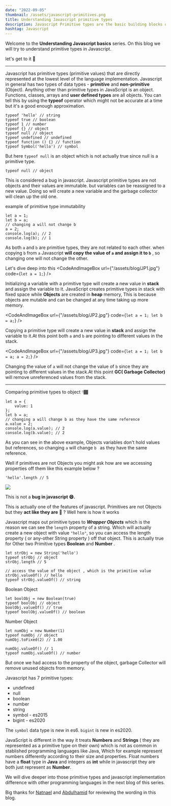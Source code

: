 ```yaml
---
date: "2022-09-05"
thumbnail: /assets/javascript-primitives.png
title: Understanding Javascript primitive types
description: Javascript Primitive types are the basic building blocks of Javascript. We will try to understand how they work.
hashtag: Javascript
---
```

Welcome to the **Understanding Javascript basics** series. On this blog we will try to understand primitive types in Javascript. 

let's get to it 🙂

---


Javascript has primitive types (primitive values) that are directly represented at the lowest level of the language implementation.
Javascript in general has two types of data types - **primitive** and **non-primitive** (Object).
Anything other than primitive types in JavaScript is an object. Functions, classes, arrays and **user defined types** are all objects.
You can tell this by using the **typeof** operator which might not be accurate at a time but it's a good enough approximation.

```
typeof 'hello' // string
typeof true // boolean
typeof 1 // number
typeof {} // object
typeof null // object
typeof undefined // undefined
typeof function () {} // function
typeof Symbol('hello') // symbol
```

But here `typeof null` is an object which is not actually true since null is a primitive type.

```
typeof null // object
```

This is considered a bug in javascript.
Javascript primitive types are not objects and their values are immutable. but variables can be reassigned to a new value.
Doing so will create a new variable and the garbage collector will clean up the old one.

example of primitive type immutability
```
let a = 1;
let b = a;
// changing a will not change b
a = 2;
console.log(a); // 2
console.log(b); // 1
```
As both `a` and `b` are primitive types, they are not related to each other.
when copying `b` from `a` Javascript **will copy the value of `a` and assign it to `b`** , so changing one will not change the other.


Let's dive deep into this
<CodeAndImageBox url={"/assets/blog/JP1.jpg"} code={`
let a = 1;
`}
/>


Initializing a variable with a primitive type will create a new value in **stack** and assign the variable to it. JavaScript creates primitive types in stack with fixed space while **Objects** are created in **heap** memory, This is because objects are mutable and can be changed at any time taking up more memory.


<CodeAndImageBox url={"/assets/blog/JP2.jpg"} code={`
let a = 1;
let b = a;
`}
/>


Copying a primitive type will create a new value in **stack** and assign the variable to it.At this point both `a` and `b` are pointing to different values in the stack.


<CodeAndImageBox url={"/assets/blog/JP3.jpg"} code={`
let a = 1;
let b = a;
a = 2;
`}
/>


Changing the value of `a` will not change the value of `b` since they are pointing to different values in the stack.At this point **GC( Garbage Collector)** will remove unreferenced values from the stack.

---
Comparing primitive types to object 👇🏾
```
let a = {
    value: 1
};
let b = a;
// changing a will change b as they have the same reference
a.value = 2;
console.log(a.value); // 2
console.log(b.value); // 2
``` 
As you can see in the above example, Objects variables don't hold values but references, so changing `a` will change `b ` as they have the same reference.

Well if primitives are not Objects you might ask how are we accessing properties off them like this example below ?
```
'hello'.length // 5
```

<img src="https://media.giphy.com/media/3o7btPCcdNniyf0ArS/giphy.gif" />
<br />


This is not a **bug in javascript 😄.**


This is actually one of the features of javascript. Primitives are not Objects but they **act like they are** 🤔 ? Well here is how it works

Javascript maps out primitive types to **_Wrapper Objects_** which is the reason we can see the `length` property of a string.
Which will actually create a new object with value `"hello"`, so you can access the length property ( or any-other String property ) off that object. This is actually true for Other two Primitive types **Boolean** and **Number** .

```
let strObj = new String('hello')
typeof strObj // object
strObj.length // 5

// access the value of the object , which is the primitive value
strObj.valueOf() // hello
typeof strObj.valueOf() // string
```

Boolean Object
```
let boolObj = new Boolean(true)
typeof boolObj // object
boolObj.valueOf() // true
typeof boolObj.valueOf() // boolean
```
Number Object
```
let numObj = new Number(1)
typeof numObj // object
numObj.toFixed(2) // 1.00

numObj.valueOf() // 1
typeof numObj.valueOf() // number
```

But once we had access to the property of the object, garbage Collector will remove unused objects from memory.

Javascript has 7 primitive types:

- undefined
- null
- boolean
- number
- string
- symbol - es2015
- bigint - es2020


The `symbol` data type is new in es6.
`bigint` is new in es2020.

JavaScript is different in the way it treats **Numbers** and **Strings** ( they are represented as a primitive type on their own) which 
is not as common in stablished programming languages like Java, Which for example represent numbers differently according to their size and properties.
Float numbers have a **float** type in **Java** and integers as **int** while in javascript they are both just represent as **Number**.


We will dive deeper into those primitive types and javascript implementation difference with other programming languages in the next blog of this series.

Big thanks for [Natnael](https://nati43.github.io/) and [Abdulhamid](https://abdulhamid.et/) for reviewing the wording in this blog.